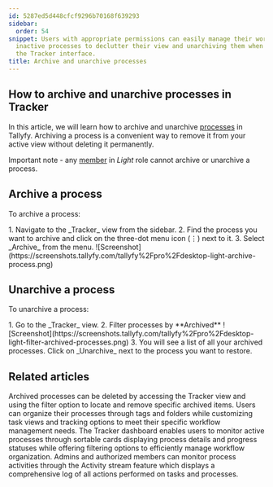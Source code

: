 ```yaml
---
id: 5287ed5d448cfcf9296b70168f639293
sidebar:
  order: 54
snippet: Users with appropriate permissions can easily manage their workflow by archiving
  inactive processes to declutter their view and unarchiving them when needed through
  the Tracker interface.
title: Archive and unarchive processes
---
```



## How to archive and unarchive processes in Tracker

In this article, we will learn how to archive and unarchive [processes](/products/pro/tracking-and-tasks/processes/) in Tallyfy. Archiving a process is a convenient way to remove it from your active view without deleting it permanently.

Important note - any [member](/products/pro/documenting/members/) in _Light_ role cannot archive or unarchive a process.

## Archive a process

To archive a process:

<Steps>
1. Navigate to the _Tracker_ view from the sidebar.
2. Find the process you want to archive and click on the three-dot menu icon (⋮) next to it.
3. Select _Archive_ from the menu.
   ![Screenshot](https://screenshots.tallyfy.com/tallyfy%2Fpro%2Fdesktop-light-archive-process.png)
</Steps>

## Unarchive a process

To unarchive a process:

<Steps>
1. Go to the _Tracker_ view.
2. Filter processes by **Archived**
   ![Screenshot](https://screenshots.tallyfy.com/tallyfy%2Fpro%2Fdesktop-light-filter-archived-processes.png)
3. You will see a list of all your archived processes. Click on _Unarchive_ next to the process you want to restore.
</Steps>


## Related articles
<CardGrid>
<LinkTitleCard header="<b>Edit Processes > Delete a process</b>" href="/products/pro/tracking-and-tasks/processes/edit-processes/how-can-i-delete-a-process-in-tallyfy/" > Archived processes can be deleted by accessing the Tracker view and using the filter option to locate and remove specific archived items. </LinkTitleCard>
<LinkTitleCard header="<b>Tracker View > Organize processes</b>" href="/products/pro/tracking-and-tasks/tracker-view/organize-processes/" > Users can organize their processes through tags and folders while customizing task views and tracking options to meet their specific workflow management needs. </LinkTitleCard>
<LinkTitleCard header="<b>Tracker View > Manage and track my processes</b>" href="/products/pro/tracking-and-tasks/tracker-view/how-can-i-manage-and-track-my-processes-on-tallyfy/" > The Tracker dashboard enables users to monitor active processes through sortable cards displaying process details and progress statuses while offering filtering options to efficiently manage workflow organization. </LinkTitleCard>
<LinkTitleCard header="<b>Tracker View > Check process activity</b>" href="/products/pro/tracking-and-tasks/tracker-view/how-can-i-track-process-activities-on-tallyfy/" > Admins and authorized members can monitor process activities through the Activity stream feature which displays a comprehensive log of all actions performed on tasks and processes. </LinkTitleCard>
</CardGrid>